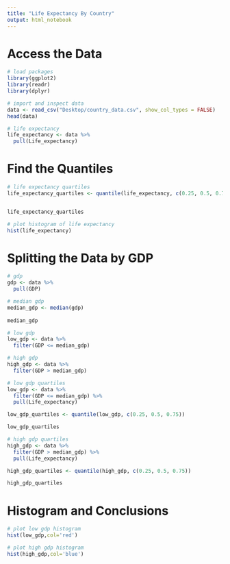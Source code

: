```yaml
---
title: "Life Expectancy By Country"
output: html_notebook
---
```


# Access the Data

```r
# load packages
library(ggplot2)
library(readr)
library(dplyr)
```

```r
# import and inspect data
data <- read_csv("Desktop/country_data.csv", show_col_types = FALSE)
head(data)
```

```r
# life expectancy
life_expectancy <- data %>%
  pull(Life_expectancy)
```

# Find the Quantiles

```r
# life expectancy quartiles
life_expectancy_quartiles <- quantile(life_expectancy, c(0.25, 0.5, 0.75))


life_expectancy_quartiles
```

```r
# plot histogram of life expectancy
hist(life_expectancy)

```
# Splitting the Data by GDP

```r
# gdp
gdp <- data %>%
  pull(GDP)

# median gdp
median_gdp <- median(gdp)
  
median_gdp
```

```r
# low gdp
low_gdp <- data %>%
  filter(GDP <= median_gdp)

# high gdp
high_gdp <- data %>%
  filter(GDP > median_gdp)

# low gdp quartiles
low_gdp <- data %>%
  filter(GDP <= median_gdp) %>%
  pull(Life_expectancy)

low_gdp_quartiles <- quantile(low_gdp, c(0.25, 0.5, 0.75))

low_gdp_quartiles

# high gdp quartiles
high_gdp <- data %>%
  filter(GDP > median_gdp) %>%
  pull(Life_expectancy)

high_gdp_quartiles <- quantile(high_gdp, c(0.25, 0.5, 0.75))

high_gdp_quartiles
```
# Histogram and Conclusions

```r
# plot low gdp histogram
hist(low_gdp,col='red')

# plot high gdp histogram
hist(high_gdp,col='blue')
```
